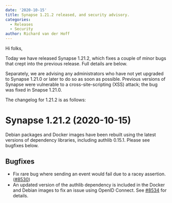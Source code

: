 ```yaml
---
date: '2020-10-15'
title: Synapse 1.21.2 released, and security advisory.
categories:
  - Releases
  - Security
author: Richard van der Hoff
---
```


Hi folks,

Today we have released Synapse 1.21.2, which fixes a couple of minor bugs that crept into the previous release. Full details are below.

Separately, we are advising any administrators who have not yet upgraded to Synapse 1.21.0 or later to do so as soon as possible. Previous versions of Synapse were vulnerable to a cross-site-scripting (XSS) attack; the bug was fixed in Snapse 1.21.0.

The changelog for 1.21.2 is as follows:

Synapse 1.21.2 (2020-10-15)
===========================

Debian packages and Docker images have been rebuilt using the latest versions of dependency libraries, including authlib 0.15.1. Please see bugfixes below.

Bugfixes
--------

- Fix rare bug where sending an event would fail due to a racey assertion. ([\#8530](https://github.com/matrix-org/synapse/issues/8530))
- An updated version of the authlib dependency is included in the Docker and Debian images to fix an issue using OpenID Connect. See [\#8534](https://github.com/matrix-org/synapse/issues/8534) for details.
